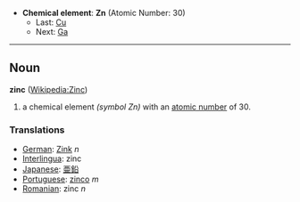 *'''Chemical element''': '''Zn''' (Atomic Number: 30)
**Last: [[Copper|Cu]]
**Next: [[Gallium|Ga]]
----
== Noun ==
'''zinc''' ([[en:Zinc|Wikipedia:Zinc]])

# a chemical element ''(symbol Zn)'' with an [[atomic number]] of 30.

===Translations===
*[[German]]: [[Zink]] ''n''
*[[Interlingua]]: zinc
*[[Japanese]]: [[亜鉛]]
*[[Portuguese]]: [[zinco]] ''m''
*[[Romanian]]: zinc ''n''